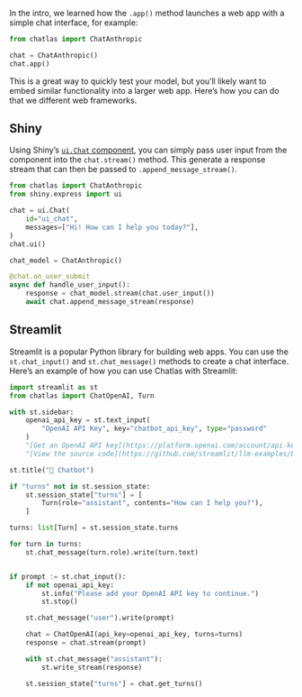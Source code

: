 In the intro, we learned how the `.app()` method launches a web app with a simple chat interface, for example:

```python
from chatlas import ChatAnthropic

chat = ChatAnthropic()
chat.app()
```

This is a great way to quickly test your model, but you'll likely want to embed similar functionality into a larger web app. Here's how you can do that we different web frameworks.

## Shiny

Using Shiny's [`ui.Chat` component](https://shiny.posit.co/py/components/display-messages/chat/), you can simply pass user input from the component into the `chat.stream()` method. This generate a response stream that can then be passed to `.append_message_stream()`.

```python
from chatlas import ChatAnthropic
from shiny.express import ui

chat = ui.Chat(
    id="ui_chat",
    messages=["Hi! How can I help you today?"],
)
chat.ui()

chat_model = ChatAnthropic()

@chat.on_user_submit
async def handle_user_input():
    response = chat_model.stream(chat.user_input())
    await chat.append_message_stream(response)
```

## Streamlit

Streamlit is a popular Python library for building web apps. You can use the `st.chat_input()` and `st.chat_message()` methods to create a chat interface. Here's an example of how you can use Chatlas with Streamlit:


```python
import streamlit as st
from chatlas import ChatOpenAI, Turn

with st.sidebar:
    openai_api_key = st.text_input(
        "OpenAI API Key", key="chatbot_api_key", type="password"
    )
    "[Get an OpenAI API key](https://platform.openai.com/account/api-keys)"
    "[View the source code](https://github.com/streamlit/llm-examples/blob/main/Chatbot.py)"

st.title("💬 Chatbot")

if "turns" not in st.session_state:
    st.session_state["turns"] = [
        Turn(role="assistant", contents="How can I help you?"),
    ]

turns: list[Turn] = st.session_state.turns

for turn in turns:
    st.chat_message(turn.role).write(turn.text)


if prompt := st.chat_input():
    if not openai_api_key:
        st.info("Please add your OpenAI API key to continue.")
        st.stop()

    st.chat_message("user").write(prompt)

    chat = ChatOpenAI(api_key=openai_api_key, turns=turns)
    response = chat.stream(prompt)

    with st.chat_message("assistant"):
        st.write_stream(response)

    st.session_state["turns"] = chat.get_turns()
```